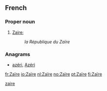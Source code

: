 {{also|zaire|Zaire|zaïre}}
==French==

===Proper noun===
{{fr-proper noun|m|sort=zaire}}

# [[Zaire]]; {{former name of|Democratic Republic of the Congo|lang=fr|nocap=1}}
#: ''la République du Zaïre''

===Anagrams===
* [[azéri#French|azéri]], [[Azéri#French|Azéri]]

[[Category:fr:Countries|zaire]]

[[fr:Zaïre]]
[[io:Zaïre]]
[[nl:Zaïre]]
[[no:Zaïre]]
[[pt:Zaïre]]
[[fi:Zaïre]]
